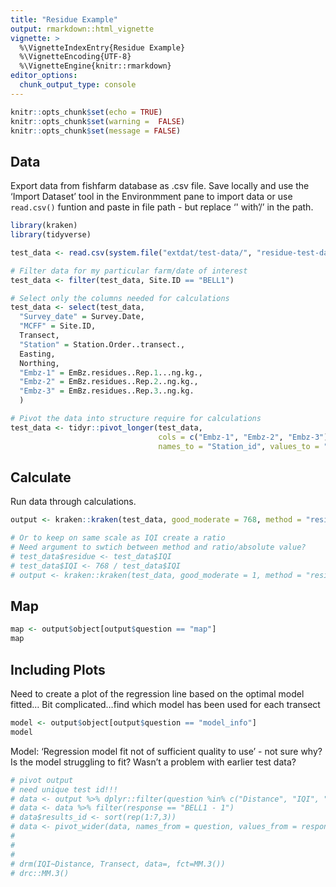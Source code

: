 ```yaml
---
title: "Residue Example"
output: rmarkdown::html_vignette
vignette: >
  %\VignetteIndexEntry{Residue Example}
  %\VignetteEncoding{UTF-8}
  %\VignetteEngine{knitr::rmarkdown}
editor_options: 
  chunk_output_type: console
---
```


```r
knitr::opts_chunk$set(echo = TRUE)
knitr::opts_chunk$set(warning =  FALSE)
knitr::opts_chunk$set(message = FALSE)
```

## Data

Export data from fishfarm database as .csv file. Save locally and use the 'Import Dataset' tool in the Environmment pane to import data or use `read.csv()` funtion and paste in file path - but replace  '\' with '/' in the path.

```r
library(kraken)
library(tidyverse)

test_data <- read.csv(system.file("extdat/test-data/", "residue-test-data.csv", package = "kraken"))

# Filter data for my particular farm/date of interest
test_data <- filter(test_data, Site.ID == "BELL1")

# Select only the columns needed for calculations
test_data <- select(test_data,
  "Survey_date" = Survey.Date,
  "MCFF" = Site.ID,
  Transect,
  "Station" = Station.Order..transect.,
  Easting,
  Northing,
  "Embz-1" = EmBz.residues..Rep.1...ng.kg.,
  "Embz-2" = EmBz.residues..Rep.2..ng.kg.,
  "Embz-3" = EmBz.residues..Rep.3..ng.kg.
  )

# Pivot the data into structure require for calculations
test_data <- tidyr::pivot_longer(test_data, 
                                 cols = c("Embz-1", "Embz-2", "Embz-3"), 
                                 names_to = "Station_id", values_to = "IQI")
```


## Calculate

Run data through calculations.

```r
output <- kraken::kraken(test_data, good_moderate = 768, method = "residue", loess = TRUE)

# Or to keep on same scale as IQI create a ratio
# Need argument to swtich between method and ratio/absolute value?
# test_data$residue <- test_data$IQI 
# test_data$IQI <- 768 / test_data$IQI
# output <- kraken::kraken(test_data, good_moderate = 1, method = "residue")

```

## Map

```r

map <- output$object[output$question == "map"]
map

```

## Including Plots

Need to create a plot of the regression line based on the optimal model fitted...
Bit complicated...find which model has been used for each transect

```r

model <- output$object[output$question == "model_info"]
model
```

Model: 'Regression model fit not of sufficient quality to use' - not sure why?
Is the model struggling to fit? Wasn't a problem with earlier test data?

```r
# pivot output
# need unique test id!!!
# data <- output %>% dplyr::filter(question %in% c("Distance", "IQI", "MCFF_Transect"))
# data <- data %>% filter(response == "BELL1 - 1") 
# data$results_id <- sort(rep(1:7,3))
# data <- pivot_wider(data, names_from = question, values_from = response)
# 
# 
# 
# drm(IQI~Distance, Transect, data=, fct=MM.3())
# drc::MM.3()


```


